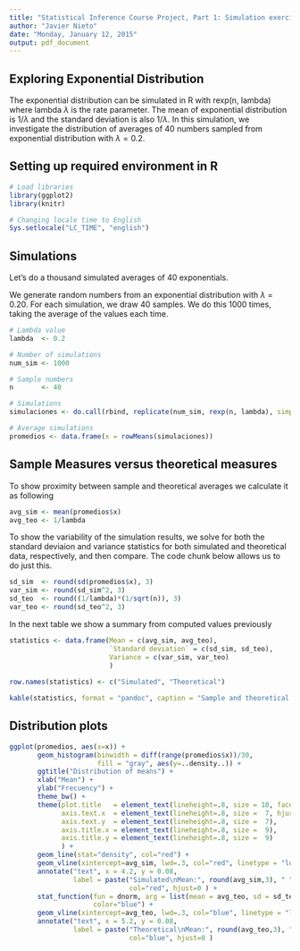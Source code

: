 ```yaml
---
title: "Statistical Inference Course Project, Part 1: Simulation exercise"
author: "Javier Nieto"
date: "Monday, January 12, 2015"
output: pdf_document
---
```


Exploring Exponential Distribution
---

The exponential distribution can be simulated in R with rexp(n, lambda) where 
lambda $\lambda$ is the rate parameter. The mean of exponential distribution is 
$1/\lambda$ and the standard deviation is also $1/\lambda$. In this simulation,
we investigate the distribution of averages of 40 numbers sampled from exponential
distribution with $\lambda=0.2$.


Setting up required environment in R
---

```r
# Load libraries
library(ggplot2)
library(knitr)

# Changing locale time to English
Sys.setlocale("LC_TIME", "english")

```

Simulations
---

Let's do a thousand simulated averages of 40 exponentials.

We generate random numbers from an exponential distribution with $\lambda$ = 0.20.
For each simulation, we draw  40 samples. We do this 1000 times, taking the 
average of the values each time.

```r
# Lambda value
lambda  <- 0.2

# Number of simulations
num_sim <- 1000

# Sample numbers
n       <- 40

# Simulations
simulaciones <- do.call(rbind, replicate(num_sim, rexp(n, lambda), simplify = F))

# Average simulations
promedios <- data.frame(x = rowMeans(simulaciones))

```


Sample Measures versus theoretical measures
---

To show proximity between sample and theoretical averages we calculate it as following

```r
avg_sim <- mean(promedios$x)
avg_teo <- 1/lambda

```

To show the variability of the simulation results, we solve for both the standard
deviaion and variance statistics for both simulated and theoretical data, 
respectively, and then compare. The code chunk below allows us to do just this.

```r
sd_sim  <- round(sd(promedios$x), 3)
var_sim <- round(sd_sim^2, 3)
sd_teo  <- round((1/lambda)*(1/sqrt(n)), 3)
var_teo <- round(sd_teo^2, 3)
```

In the next table we show a summary from computed values previously

```r
statistics <- data.frame(Mean = c(avg_sim, avg_teo),
                         `Standard deviation` = c(sd_sim, sd_teo),
                         Variance = c(var_sim, var_teo)
                         )
  
row.names(statistics) <- c("Simulated", "Theoretical")

kable(statistics, format = "pandoc", caption = "Sample and theoretical measures", dig=3)
```


Distribution plots
---



```r
ggplot(promedios, aes(x=x)) +
       geom_histogram(binwidth = diff(range(promedios$x))/30,
                      fill = "gray", aes(y=..density..)) +
       ggtitle("Distribution of means") +
       xlab("Mean") + 
       ylab("Frecuency") +
       theme_bw() +
       theme(plot.title   = element_text(lineheight=.8, size = 10, face  = "bold"),
             axis.text.x  = element_text(lineheight=.8, size =  7, hjust = 1),
             axis.text.y  = element_text(lineheight=.8, size =  7),
             axis.title.x = element_text(lineheight=.8, size =  9),
             axis.title.y = element_text(lineheight=.8, size =  9)
             ) +
       geom_line(stat="density", col="red") +  
       geom_vline(xintercept=avg_sim, lwd=.3, col="red", linetype = "longdash") +
       annotate("text", x = 4.2, y = 0.08, 
                label = paste("Simulated\nMean:", round(avg_sim,3), " "), cex=3, 
                              col="red", hjust=0 ) +
       stat_function(fun = dnorm, arg = list(mean = avg_teo, sd = sd_teo), 
                     color="blue") +
       geom_vline(xintercept=avg_teo, lwd=.3, col="blue", linetype = "longdash") +
       annotate("text", x = 5.2, y = 0.08, 
                label = paste("Theoretical\nMean:", round(avg_teo,3), " "), cex=3, 
                              col="blue", hjust=0 )
    
```


